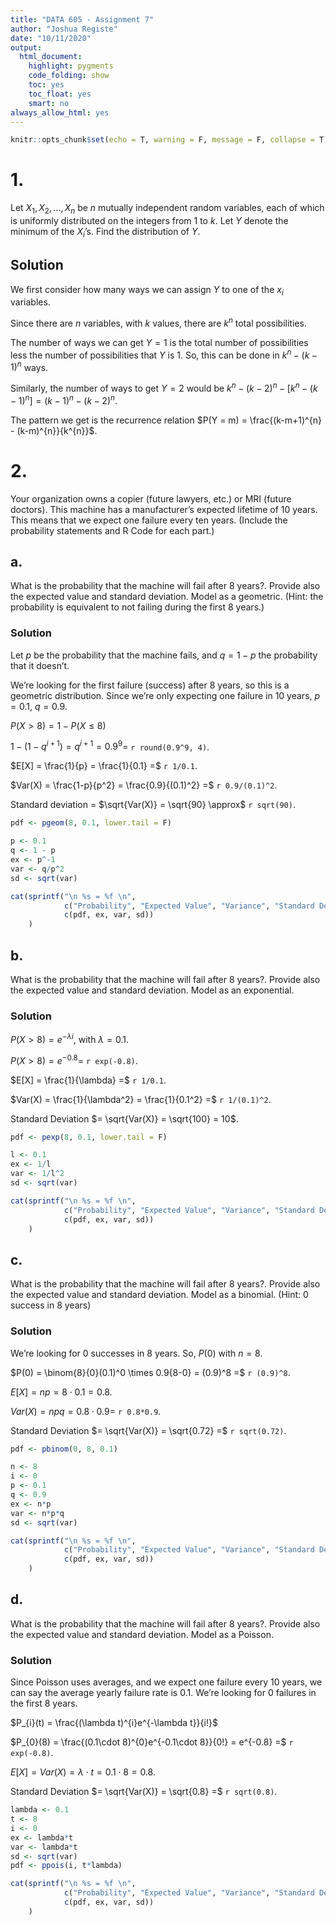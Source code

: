 ```yaml
---
title: "DATA 605 - Assignment 7"
author: "Joshua Registe"
date: "10/11/2020"
output:
  html_document:
    highlight: pygments
    code_folding: show
    toc: yes
    toc_float: yes
    smart: no
always_allow_html: yes
---
```


```r
knitr::opts_chunk$set(echo = T, warning = F, message = F, collapse = T)
```

# 1.
Let $X_1, X_2, . . . , X_n$ be $n$ mutually independent random variables, each of which is uniformly distributed on the integers from $1$ to $k$. Let $Y$ denote the minimum of the $X_i$’s. Find the distribution of $Y$.

## Solution
We first consider how many ways we can assign $Y$ to one of the $x_i$ variables.

Since there are $n$ variables, with $k$ values, there are $k^n$ total possibilities.

The number of ways we can get $Y = 1$ is the total number of possibilities less the number of possibilities that $Y$ is \textit{not} $1$. So, this can be done in $k^{n} - (k-1)^n$ ways. 

Similarly, the number of ways to get $Y = 2$ would be $k^{n} - (k-2)^{n} - [k^{n} - (k-1)^{n}] = (k-1)^{n} - (k-2)^{n}$.

The pattern we get is the recurrence relation $P(Y = m) = \frac{(k-m+1)^{n} - (k-m)^{n}}{k^{n}}$.

# 2.
Your organization owns a copier (future lawyers, etc.) or MRI (future doctors). This machine has a manufacturer’s expected lifetime of 10 years. This means that we expect one failure every ten years. (Include the probability statements and R Code for each part.)

## a.
What is the probability that the machine will fail after 8 years?. Provide also the expected value and standard deviation. Model as a geometric. (Hint: the probability is equivalent to not failing during the first 8 years.)

### Solution
Let $p$ be the probability that the machine fails, and $q = 1 - p$ the probability that it doesn't.

We're looking for the first failure (success) after 8 years, so this is a geometric distribution. Since we're only expecting one failure in 10 years, $p = 0.1, \ q = 0.9$.

$P(X > 8) = 1 - P(X \leq 8)$

$1 - (1 - q^{i+1}) = q^{i+1} = 0.9^{9} =$ `r round(0.9^9, 4)`.

$E[X] = \frac{1}{p} = \frac{1}{0.1} =$ `r 1/0.1`.

$Var(X) = \frac{1-p}{p^2} = \frac{0.9}{(0.1)^2} =$ `r 0.9/(0.1)^2`.

Standard deviation = $\sqrt{Var(X)} = \sqrt{90} \approx$ `r sqrt(90)`.

```r
pdf <- pgeom(8, 0.1, lower.tail = F)

p <- 0.1
q <- 1 - p
ex <- p^-1
var <- q/p^2
sd <- sqrt(var)

cat(sprintf("\n %s = %f \n", 
            c("Probability", "Expected Value", "Variance", "Standard Deviation"),
            c(pdf, ex, var, sd))
    )
```

## b.
What is the probability that the machine will fail after 8 years?. Provide also the expected value and standard deviation. Model as an exponential. 

### Solution
$P(X > 8) = e^{-\lambda i}$, with $\lambda = 0.1$.

$P(X > 8) = e^{-0.8} =$ `r exp(-0.8)`.

$E[X] = \frac{1}{\lambda} =$ `r 1/0.1`.

$Var(X) = \frac{1}{\lambda^2} = \frac{1}{0.1^2} =$ `r 1/(0.1)^2`.

Standard Deviation $= \sqrt{Var(X)} = \sqrt{100} = 10$.

```r
pdf <- pexp(8, 0.1, lower.tail = F)

l <- 0.1
ex <- 1/l
var <- 1/l^2
sd <- sqrt(var)

cat(sprintf("\n %s = %f \n", 
            c("Probability", "Expected Value", "Variance", "Standard Deviation"),
            c(pdf, ex, var, sd))
    )
```

## c.
What is the probability that the machine will fail after 8 years?. Provide also the expected value and standard deviation. Model as a binomial. (Hint: 0 success in 8 years)

### Solution
We're looking for 0 successes in 8 years. So, $P(0)$ with $n = 8$.

$P(0) = \binom{8}{0}(0.1)^0 \times 0.9{8-0} = (0.9)^8 =$ `r (0.9)^8`.

$E[X] = np = 8\cdot 0.1 = 0.8$.

$Var(X) = npq = 0.8\cdot 0.9 =$ `r 0.8*0.9`.

Standard Deviation $= \sqrt{Var(X)} = \sqrt{0.72} =$ `r sqrt(0.72)`.

```r
pdf <- pbinom(0, 8, 0.1)

n <- 8
i <- 0
p <- 0.1
q <- 0.9
ex <- n*p
var <- n*p*q
sd <- sqrt(var)

cat(sprintf("\n %s = %f \n", 
            c("Probability", "Expected Value", "Variance", "Standard Deviation"),
            c(pdf, ex, var, sd))
    )
```

## d.
What is the probability that the machine will fail after 8 years?. Provide also the expected value and standard deviation. Model as a Poisson. 

### Solution
Since Poisson uses averages, and we expect one failure every 10 years, we can say the average yearly failure rate is 0.1.
We're looking for 0 failures in the first 8 years.

$P_{i}(t) = \frac{(\lambda t)^{i}e^{-\lambda t}}{i!}$

$P_{0}(8) = \frac{(0.1\cdot 8)^{0}e^{-0.1\cdot 8}}{0!} = e^{-0.8} =$ `r exp(-0.8)`.

$E[X] = Var(X) = \lambda\cdot t = 0.1 \cdot 8 = 0.8$.

Standard Deviation $= \sqrt{Var(X)} = \sqrt{0.8} =$ `r sqrt(0.8)`.

```r
lambda <- 0.1
t <- 8
i <- 0
ex <- lambda*t
var <- lambda*t
sd <- sqrt(var)
pdf <- ppois(i, t*lambda)

cat(sprintf("\n %s = %f \n", 
            c("Probability", "Expected Value", "Variance", "Standard Deviation"),
            c(pdf, ex, var, sd))
    )
```
